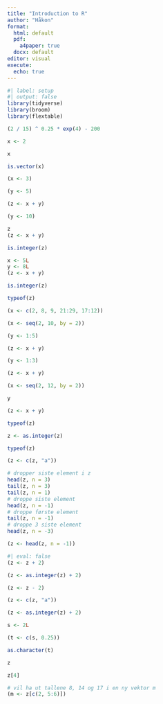 ```yaml
---
title: "Introduction to R"
author: "Håkon"
format:
  html: default
  pdf:
    a4paper: true
  docx: default
editor: visual
execute: 
  echo: true
---
```


```r
#| label: setup
#| output: false
library(tidyverse)
library(broom)
library(flextable)
```

```r
(2 / 15) ^ 0.25 * exp(4) - 200
```

```r
x <- 2
```

```r
x
```

```r
is.vector(x)
```

```r
(x <- 3)
```

```r
(y <- 5)
```

```r
(z <- x + y)
```

```r
(y <- 10)
```

```r
z
(z <- x + y)
```

```r
is.integer(z)
```

```r
x <- 5L
y <- 8L
(z <- x + y)
```

```r
is.integer(z)
```

```r
typeof(z)
```

```r
(x <- c(2, 8, 9, 21:29, 17:12))
```

```r
(x <- seq(2, 10, by = 2))
```

```r
(y <- 1:5)
```

```r
(z <- x + y)
```

```r
(y <- 1:3)
```

```r
(z <- x + y)
```

```r
(x <- seq(2, 12, by = 2))
```

```r
y
```

```r
(z <- x + y)
```

```r
typeof(z)
```

```r
z <- as.integer(z)
```

```r
typeof(z)
```

```r
(z <- c(z, "a"))
```

```r
# dropper siste element i z
head(z, n = 3)
tail(z, n = 3)
tail(z, n = 1)
# droppe siste element
head(z, n = -1)
# droppe første element
tail(z, n = -1)
# droppe 3 siste element
head(z, n = -3)
```

```r
(z <- head(z, n = -1))
```

```r
#| eval: false
(z <- z + 2)
```

```r
(z <- as.integer(z) + 2)
```

```r
(z <- z - 2)
```

```r
(z <- c(z, "a"))
```

```r
(z <- as.integer(z) + 2)
```

```r
s <- 2L
```

```r
(t <- c(s, 0.25))
```

```r
as.character(t)
```

```r
z
```

```r
z[4]
```

```r
# vil ha ut tallene 8, 14 og 17 i en ny vektor m
(m <- z[c(2, 5:6)])
```
